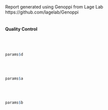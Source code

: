 Report generated using Genoppi from Lage Lab
<br>
https://github.com/lagelab/Genoppi
<br>
<br>
<h4>Quality Control</h4>
<br>
<br>
```r
params$d
```
<br>
<br>
```r
params$a
```

<br>
<br>
```r
params$b
```



